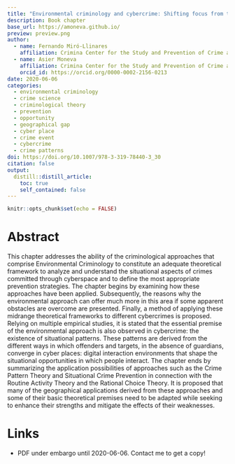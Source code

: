 ```yaml
---
title: "Environmental criminology and cybercrime: Shifting focus from the wine to the bottles"
description: Book chapter
base_url: https://amoneva.github.io/
preview: preview.png
author:
  - name: Fernando Miró-Llinares
    affiliation: Crimina Center for the Study and Prevention of Crime at Miguel Hernandez University
  - name: Asier Moneva
    affiliation: Crimina Center for the Study and Prevention of Crime at Miguel Hernandez University
    orcid_id: https://orcid.org/0000-0002-2156-0213
date: 2020-06-06
categories:
  - environmental criminology
  - crime science
  - criminological theory
  - prevention
  - opportunity
  - geographical gap
  - cyber place
  - crime event
  - cybercrime
  - crime patterns
doi: https://doi.org/10.1007/978-3-319-78440-3_30
citation: false
output:
  distill::distill_article:
    toc: true
    self_contained: false
---
```


```r
knitr::opts_chunk$set(echo = FALSE)
```

# Abstract

This chapter addresses the ability of the criminological approaches that comprise Environmental Criminology to constitute an adequate theoretical framework to analyze and understand the situational aspects of crimes committed through cyberspace and to define the most appropriate prevention strategies. The chapter begins by examining how these approaches have been applied. Subsequently, the reasons why the environmental approach can offer much more in this area if some apparent obstacles are overcome are presented. Finally, a method of applying these midrange theoretical frameworks to different cybercrimes is proposed. Relying on multiple empirical studies, it is stated that the essential premise of the environmental approach is also observed in cybercrime: the existence of situational patterns. These patterns are derived from the different ways in which offenders and targets, in the absence of guardians, converge in cyber places: digital interaction environments that shape the situational opportunities in which people interact. The chapter ends by summarizing the application possibilities of approaches such as the Crime Pattern Theory and Situational Crime Prevention in connection with the Routine Activity Theory and the Rational Choice Theory. It is proposed that many of the geographical applications derived from these approaches and some of their basic theoretical premises need to be adapted while seeking to enhance their strengths and mitigate the effects of their weaknesses.

# Links

-   PDF under embargo until 2020-06-06. Contact me to get a copy!

